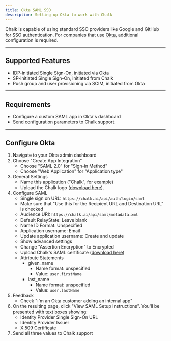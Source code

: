 ```yaml
---
title: Okta SAML SSO
description: Setting up Okta to work with Chalk
---
```


Chalk is capable of using standard SSO providers like Google and GitHub for SSO authentication.
For companies that use [Okta](https://okta.com/), additional configuration is required.

---

## Supported Features

- IDP-initiated Single Sign-On, initiated via Okta
- SP-initiated Single Sign-On, initiated from Chalk
- Push group and user provisioning via SCIM, initiated from Okta

---

## Requirements

- Configure a custom SAML app in Okta's dashboard
- Send configuration parameters to Chalk support

---

## Configure Okta

1. Navigate to your Okta admin dashboard
2. Choose "Create App Integration"
    * Choose "SAML 2.0" for "Sign-in Method"
    * Choose "Web Application" for "Application type"
3. General Settings
    * Name this application ("Chalk", for example)
    * Upload the Chalk logo ([download here](https://chalk.ai/img/chalk_okta.png)).
4. Configure SAML
    * Single sign on URL: `https://chalk.ai/api/auth/login/saml`
    * Make sure that "Use this for the Recipient URL and Destination URL" is checked
    * Audience URI: `https://chalk.ai/api/saml/metadata.xml`
    * Default RelayState: Leave blank
    * Name ID Format: Unspecified
    * Application username: Email
    * Update application username: Create and update
    * Show advanced settings
    * Change "Assertion Encryption" to Encrypted
    * Upload Chalk's SAML certificate (<a href="https://chalk.ai/api/saml/chalk_certificate.pem" download>download here</a>)
    * Attribute Statements
        * given_name
            * Name format: unspecified
            * Value: `user.firstName`
        * last_name
            * Name format: unspecified
            * Value: `user.lastName`
5. Feedback
    * Check "I'm an Okta customer adding an internal app"
6. On the resulting page, click "View SAML Setup Instructions". You'll be presented with text boxes showing:
    - Identity Provider Single Sign-On URL
    - Identity Provider Issuer
    - X.509 Certificate
7. Send all three values to Chalk support
